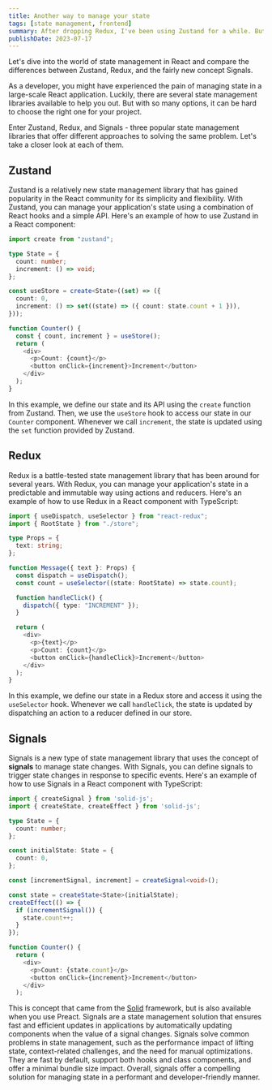 ```yaml
---
title: Another way to manage your state
tags: [state management, frontend]
summary: After dropping Redux, I've been using Zustand for a while. But recently, I've been experimenting with Signals, a new state management library that uses signals to manage state changes. A new concept for some but it feels rather easy to understand.
publishDate: 2023-07-17
---
```


Let's dive into the world of state management in React and compare the differences between Zustand, Redux, and the fairly new concept Signals.

As a developer, you might have experienced the pain of managing state in a large-scale React application. Luckily, there are several state management libraries available to help you out. But with so many options, it can be hard to choose the right one for your project.

Enter Zustand, Redux, and Signals - three popular state management libraries that offer different approaches to solving the same problem. Let's take a closer look at each of them.

## Zustand

Zustand is a relatively new state management library that has gained popularity in the React community for its simplicity and flexibility. With Zustand, you can manage your application's state using a combination of React hooks and a simple API. Here's an example of how to use Zustand in a React component:

```typescript
import create from "zustand";

type State = {
  count: number;
  increment: () => void;
};

const useStore = create<State>((set) => ({
  count: 0,
  increment: () => set((state) => ({ count: state.count + 1 })),
}));

function Counter() {
  const { count, increment } = useStore();
  return (
    <div>
      <p>Count: {count}</p>
      <button onClick={increment}>Increment</button>
    </div>
  );
}
```

In this example, we define our state and its API using the `create` function from Zustand. Then, we use the `useStore` hook to access our state in our `Counter` component. Whenever we call `increment`, the state is updated using the `set` function provided by Zustand.

## Redux

Redux is a battle-tested state management library that has been around for several years. With Redux, you can manage your application's state in a predictable and immutable way using actions and reducers. Here's an example of how to use Redux in a React component with TypeScript:


```typescript
import { useDispatch, useSelector } from "react-redux";
import { RootState } from "./store";

type Props = {
  text: string;
};

function Message({ text }: Props) {
  const dispatch = useDispatch();
  const count = useSelector((state: RootState) => state.count);

  function handleClick() {
    dispatch({ type: "INCREMENT" });
  }

  return (
    <div>
      <p>{text}</p>
      <p>Count: {count}</p>
      <button onClick={handleClick}>Increment</button>
    </div>
  );
}
```

In this example, we define our state in a Redux store and access it using the `useSelector` hook. Whenever we call `handleClick`, the state is updated by dispatching an action to a reducer defined in our store.

## Signals

Signals is a new type of state management library that uses the concept of __signals__ to manage state changes. With Signals, you can define signals to trigger state changes in response to specific events. Here's an example of how to use Signals in a React component with TypeScript:

```typescript
import { createSignal } from 'solid-js';
import { createState, createEffect } from 'solid-js';

type State = {
  count: number;
};

const initialState: State = {
  count: 0,
};

const [incrementSignal, increment] = createSignal<void>();

const state = createState<State>(initialState);
createEffect(() => {
  if (incrementSignal()) {
    state.count++;
  }
});

function Counter() {
  return (
    <div>
      <p>Count: {state.count}</p>
      <button onClick={increment}>Increment</button>
    </div>
  );

```

This is concept that came from the [Solid](https://www.solidjs.com/) framework, but is also available when you use Preact. Signals are a state management solution that ensures fast and efficient updates in applications by automatically updating components when the value of a signal changes. Signals solve common problems in state management, such as the performance impact of lifting state, context-related challenges, and the need for manual optimizations. They are fast by default, support both hooks and class components, and offer a minimal bundle size impact. Overall, signals offer a compelling solution for managing state in a performant and developer-friendly manner.
